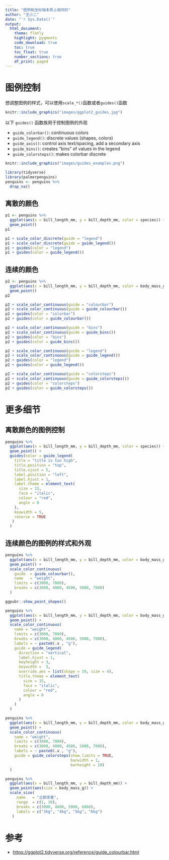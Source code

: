 ```yaml
---
title: "图例和坐标轴本质上相同的"
author: "王小二"
date: "`r Sys.Date()`"
output: 
  html_document:
    theme: flatly
    highlight: pygments
    code_download: true
    toc: true
    toc_float: true
    number_sections: true
    df_print: paged
---
```




# 图例控制

想调整图例的样式，可以使用`scale_*()`函数或者`guides()`函数

```r
knitr::include_graphics("images/ggplot2_guides.jpg")
```


以下 `guides()` 函数族用于控制图例的外观

- `guide_colorbar()`: continuous colors
- `guide_legend()`: discrete values (shapes, colors)
- `guide_axis()`: control axis text/spacing, add a secondary axis 
- `guide_bins()`: creates "bins" of values in the legend
- `guide_colorsteps()`: makes colorbar discrete 


```r
knitr::include_graphics("images/guides_examples.png")
```





```r
library(tidyverse)
library(palmerpenguins)
penguins <- penguins %>% 
  drop_na() 
```

## 离散的颜色
```r
p1 <- penguins %>% 
  ggplot(aes(x = bill_length_mm, y = bill_depth_mm, color = species)) +
  geom_point()
p1
```


```r
p1 + scale_color_discrete(guide = "legend")
p1 + scale_color_discrete(guide = guide_legend())
p1 + guides(color = "legend")
p1 + guides(color = guide_legend())
```



## 连续的颜色
```r
p2 <- penguins %>% 
  ggplot(aes(x = bill_length_mm, y = bill_depth_mm, color = body_mass_g)) +
  geom_point()
p2
```



```r
p2 + scale_color_continuous(guide = "colourbar")
p2 + scale_color_continuous(guide = guide_colourbar())
p2 + guides(color = "colorbar")
p2 + guides(color = guide_colourbar())
```



```r
p2 + scale_color_continuous(guide = "bins")
p2 + scale_color_continuous(guide = guide_bins())
p2 + guides(color = "bins")
p2 + guides(color = guide_bins())
```



```r
p2 + scale_color_continuous(guide = "legend")
p2 + scale_color_continuous(guide = guide_legend())
p2 + guides(color = "legend")
p2 + guides(color = guide_legend())
```



```r
p2 + scale_color_continuous(guide = "colorsteps")
p2 + scale_color_continuous(guide = guide_colorsteps())
p2 + guides(color = "colorsteps")
p2 + guides(color = guide_colorsteps())
```



# 更多细节
## 离散颜色的图例控制
```r
penguins %>% 
  ggplot(aes(x = bill_length_mm, y = bill_depth_mm, color = species)) +
  geom_point() +
  guides(color = guide_legend(
    title = "title is too high",
    title.position = "top",
    title.vjust = 5,
    label.position = "left",
    label.hjust = 1,
    label.theme = element_text(
      size = 15,
      face = "italic",
      colour = "red",
      angle = 0
    ),
    keywidth = 5,
    reverse = TRUE
   )
  )
```



## 连续颜色的图例的样式和外观
```r
penguins %>% 
  ggplot(aes(x = bill_length_mm, y = bill_depth_mm, color = body_mass_g)) +
  geom_point() +
  scale_color_continuous(
    guide  = guide_colourbar(),
    name   = "weight",
    limits = c(3000, 7000),
    breaks = c(3000, 4000, 4500, 5000, 7000)
  )
```


```r
ggpubr::show_point_shapes()
```



```r
penguins %>% 
  ggplot(aes(x = bill_length_mm, y = bill_depth_mm, color = body_mass_g)) +
  geom_point() +
  scale_color_continuous(
    name = "weight",
    limits = c(3000, 7000),
    breaks = c(3000, 4000, 4500, 5000, 7000),
    labels = ~ paste0(.x , "g"),
    guide = guide_legend(
      direction = "vertical",
      label.hjust = 1,
      keyheight = 3,
      keywidth =  3,
      override.aes = list(shape = 19, size = 4),
      title.theme = element_text(
        size = 15,
        face = "italic",
        colour = "red",
        angle = 0
      )
    )
  )
```


```r
penguins %>% 
  ggplot(aes(x = bill_length_mm, y = bill_depth_mm, color = body_mass_g)) +
  geom_point() +
  scale_color_continuous(
    name = "weight",
    limits = c(3000, 7000),
    breaks = c(3000, 4000, 4500, 5000, 7000),
    labels = ~ paste0(.x , "g"),
    guide = guide_colorsteps(show.limits = TRUE, 
                             barwidth = 1, 
                             barheight = 10)
  )

```


```r
penguins %>% 
  ggplot(aes(x = bill_length_mm, y = bill_depth_mm)) +
  geom_point(aes(size = body_mass_g)) +
  scale_size(
     name   = "企鹅体重",
     range  = c(1, 10),
     breaks = c(3000, 4000, 5000, 6000),
     labels = c("3kg", "4kg", "5kg", "6kg")
   )
```


# 参考

- <https://ggplot2.tidyverse.org/reference/guide_colourbar.html>
